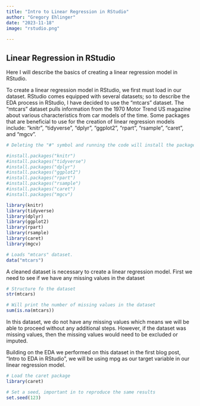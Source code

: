 ```yaml
---
title: "Intro to Linear Regression in RStudio"
author: "Gregory Ehlinger"
date: "2023-11-18"
image: "rstudio.png"
    
---
```


## Linear Regression in RStudio

Here I will describe the basics of creating a linear regression model in RStudio.




To create a linear regression model in RStudio, we first must load in our dataset. RStudio comes equipped with several datasets; so to describe the EDA process in RStudio, I have decided to use the "mtcars" dataset. The "mtcars" dataset pulls information from the 1970 Motor Trend US magazine about various characteristics from car models of the time. Some packages that are beneficial to use for the creation of linear regression models include: "knitr", "tidyverse", "dplyr", "ggplot2", "rpart", "rsample", "caret", and "mgcv".

```r

# Deleting the "#" symbol and running the code will install the package automatically.

#install.packages("knitr")
#install.packages("tidyverse")
#install.packages("dplyr")
#install.packages("ggplot2")
#install.packages("rpart")
#install.packages("rsample")
#install.packages("caret")
#install.packages("mgcv")

library(knitr)
library(tidyverse)
library(dplyr)
library(ggplot2)
library(rpart)
library(rsample)
library(caret)
library(mgcv)

# Loads "mtcars" dataset.
data("mtcars")

```

A cleaned dataset is necessary to create a linear regression model. First we need to see if we have any missing values in the dataset

```r

# Structure fo the dataset
str(mtcars)

# Will print the number of missing values in the dataset
sum(is.na(mtcars))

```
In this dataset, we do not have any missing values which means we will be able to proceed without any additional steps. However, if the dataset was missing values, then the missing values would need to be excluded or imputed. 

Building on the EDA we performed on this dataset in the first blog post, "Intro to EDA in RStudio", we will be using mpg as our target variable in our linear regression model.

```r

# Load the caret package
library(caret)

# Set a seed, important in to reproduce the same results
set.seed(123)



```
